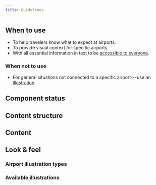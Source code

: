 ```yaml
---
title: Guidelines
---
```




<ReactExample name="AirportIllustration" />

## When to use

- To help travelers know what to expect at airports.
- To provide visual context for specific airports.
- With all essential information in text to be [accessible to everyone](/foundation/accessibility/).

### When not to use

- For general situations not connected to a specific airport---use an [illustration](/components/visuals/illustration/).

## Component status

<ComponentStatus component="AirportIllustration" />

## Content structure

<FigmaFile
  file="4QJZqvBvRrLu6t9mwObCkA"
  node="642%3A2202"
  alt="Image: helps users match instructions with real signage."
/>

## Content

<IllustrationNonvisualSnippet />

<Guideline type="do" title="Use meaningful alt text">

<FigmaFile
  file="fannvRpkOJK6uxxT33EKaa"
  node="72%3A0"
  alt="A picture with alternative text underneath: Follow all directions for priority security lanes."
/>
<FigmaFile
  file="fannvRpkOJK6uxxT33EKaa"
  node="72%3A4"
  alt="A picture with alternative text underneath: A corridor with orange railings surrounding a dark circle with a white arrow underlined by two lines, one white and the other orange."
/>

</Guideline>

## Look & feel

### Airport illustration types

<IllustrationTypesSnippet />

### Available illustrations

<IllustrationsList illustrations="airport" />

